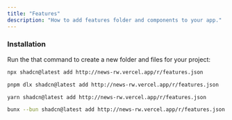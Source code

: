 ```yaml
---
title: "Features"
description: "How to add features folder and components to your app."
---
```


### Installation

Run the that command to create a new folder and files for your project:

<CodeGroup>

```bash npm
npx shadcn@latest add http://news-rw.vercel.app/r/features.json
```

```bash pnpm
pnpm dlx shadcn@latest add http://news-rw.vercel.app/r/features.json
```

```bash yarn
yarn shadcn@latest add http://news-rw.vercel.app/r/features.json
```

```bash bun
bunx --bun shadcn@latest add http://news-rw.vercel.app/r/features.json
```

</CodeGroup>
